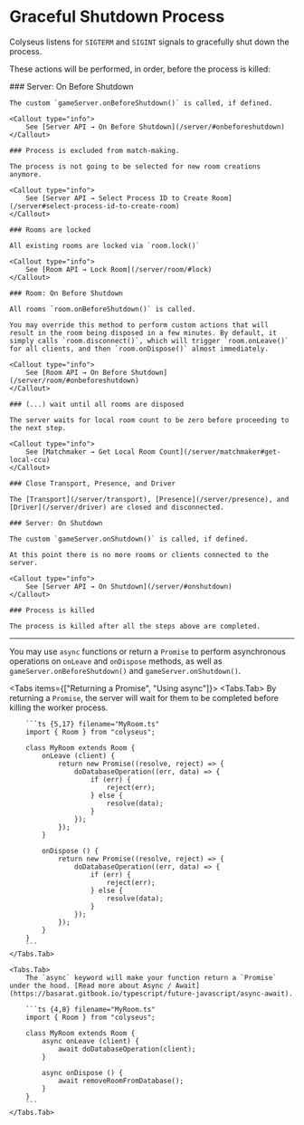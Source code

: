 
# Graceful Shutdown Process

Colyseus listens for `SIGTERM` and `SIGINT` signals to gracefully shut down the process.

These actions will be performed, in order, before the process is killed:

<Steps>
    ### Server: On Before Shutdown

    The custom `gameServer.onBeforeShutdown()` is called, if defined.

    <Callout type="info">
        See [Server API → On Before Shutdown](/server/#onbeforeshutdown)
    </Callout>

    ### Process is excluded from match-making.

    The process is not going to be selected for new room creations anymore.

    <Callout type="info">
        See [Server API → Select Process ID to Create Room](/server#select-process-id-to-create-room)
    </Callout>

    ### Rooms are locked

    All existing rooms are locked via `room.lock()`

    <Callout type="info">
        See [Room API → Lock Room](/server/room/#lock)
    </Callout>

    ### Room: On Before Shutdown

    All rooms `room.onBeforeShutdown()` is called.

    You may override this method to perform custom actions that will result in the room being disposed in a few minutes. By default, it simply calls `room.disconnect()`, which will trigger `room.onLeave()` for all clients, and then `room.onDispose()` almost immediately.

    <Callout type="info">
        See [Room API → On Before Shutdown](/server/room/#onbeforeshutdown)
    </Callout>

    ### (...) wait until all rooms are disposed

    The server waits for local room count to be zero before proceeding to the next step.

    <Callout type="info">
        See [Matchmaker → Get Local Room Count](/server/matchmaker#get-local-ccu)
    </Callout>

    ### Close Transport, Presence, and Driver

    The [Transport](/server/transport), [Presence](/server/presence), and [Driver](/server/driver) are closed and disconnected.

    ### Server: On Shutdown

    The custom `gameServer.onShutdown()` is called, if defined.

    At this point there is no more rooms or clients connected to the server.

    <Callout type="info">
        See [Server API → On Shutdown](/server/#onshutdown)
    </Callout>

    ### Process is killed

    The process is killed after all the steps above are completed.
</Steps>

---

You may use `async` functions or return a `Promise` to perform asynchronous operations on `onLeave` and `onDispose` methods, as well as `gameServer.onBeforeShutdown()` and `gameServer.onShutdown()`.

<Tabs items={["Returning a Promise", "Using async"]}>
    <Tabs.Tab>
        By returning a `Promise`, the server will wait for them to be completed before killing the worker process.

        ```ts {5,17} filename="MyRoom.ts"
        import { Room } from "colyseus";

        class MyRoom extends Room {
            onLeave (client) {
                return new Promise((resolve, reject) => {
                    doDatabaseOperation((err, data) => {
                        if (err) {
                            reject(err);
                        } else {
                            resolve(data);
                        }
                    });
                });
            }

            onDispose () {
                return new Promise((resolve, reject) => {
                    doDatabaseOperation((err, data) => {
                        if (err) {
                            reject(err);
                        } else {
                            resolve(data);
                        }
                    });
                });
            }
        }
        ```
    </Tabs.Tab>

    <Tabs.Tab>
        The `async` keyword will make your function return a `Promise` under the hood. [Read more about Async / Await](https://basarat.gitbook.io/typescript/future-javascript/async-await).

        ```ts {4,8} filename="MyRoom.ts"
        import { Room } from "colyseus";

        class MyRoom extends Room {
            async onLeave (client) {
                await doDatabaseOperation(client);
            }

            async onDispose () {
                await removeRoomFromDatabase();
            }
        }
        ```
    </Tabs.Tab>
</Tabs>